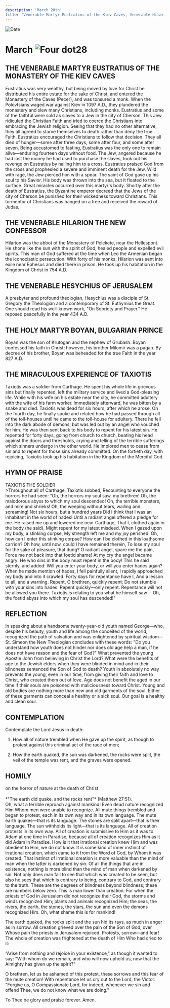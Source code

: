 ```yaml
---
description: 'March 28th'
title: 'Venerable Martyr Eustratius of the Kiev Caves, Venerable Hilarion the New Confessor, Venerable Hesychius of Jerusalem, Holy Martyr Boyan, Bulgarian Prince, the Miraculous Experience of Taxiotis'
---
```


<CustomPaginator />
<RunningHead />

<Image src="/title-imprint.png" height={68} width={50} alt="Date" className="title-imprint"/>

# <div id="date">March <Image className="four-dot" src="/four-dot.png" height={15} width={15} alt="Four dot" />28</div>

## THE VENERABLE MARTYR EUSTRATIUS OF THE MONASTERY OF THE KIEV CAVES

Eustratius was very wealthy, but being moved by love for Christ he distributed his entire estate for the sake of Christ, and entered the Monastery of the Caves (Pecer), and was tonsured a monk. When the Polovtsians waged war against Kiev in 1097 A.D., they plundered the monastery and slew many Christians, including monks. Eustratius and some of the faithful were sold as slaves to a Jew in the city of Cherson. This Jew ridiculed the Christian Faith and tried to coerce the Christians into embracing the Jewish religion. Seeing that they had no other alternative, they all agreed to starve themselves to death rather than deny the true Faith. Eustratius encouraged the Christians to follow that decision. They all died of hunger—some after three days, some after four, and some after seven. Being accustomed to fasting, Eustratius was the only one to remain alive—enduring fourteen days without food. The Jew, angered because he had lost the money he had used to purchase the slaves, took out his revenge on Eustratius by nailing him to a cross. Eustratius praised God from the cross and prophesied a severe and imminent death for the Jew. Wild with rage, the Jew pierced him with a spear. The saint of God gave up his soul to his Savior. His body was thrown into the sea, but it floated to the surface. Great miracles occurred over this martyr's body. Shortly after the death of Eustratius, the Byzantine emperor decreed that the Jews of the city of Cherson be punished for their wickedness toward Christians. This tormentor of Christians was hanged on a tree and received the reward of Judas.

## THE VENERABLE HILARION THE NEW CONFESSOR

Hilarion was the abbot of the Monastery of Pelekete, near the Hellespont. He shone like the sun with the spirit of God, healed people and expelled evil spirits. This man of God suffered at the time when Leo the Armenian began the iconoclastic persecution. With forty of his monks, Hilarion was sent into exile near Ephesus and died there in prison. He took up his habitation in the Kingdom of Christ in 754 A.D.

## THE VENERABLE HESYCHIUS OF JERUSALEM

A presbyter and profound theologian, Hesychius was a disciple of St. Gregory the Theologian and a contemporary of St. Euthymius the Great. One should read his well-known work, "On Sobriety and Prayer." He reposed peacefully in the year 434 A.D.

## THE HOLY MARTYR BOYAN, BULGARIAN PRINCE

Boyan was the son of Krutogan and the nephew of Grubash. Boyan confessed his faith in Christ; however, his brother Milomir was a pagan. By decree of his brother, Boyan was beheaded for the true Faith in the year 827 A.D.

## THE MIRACULOUS EXPERIENCE OF TAXIOTIS

Taxiotis was a soldier from Carthage. He spent his whole life in grievous sins but finally repented, left the military service and lived a God-pleasing life. While with his wife on his estate near the city, he committed adultery with the wife of his farm worker. Immediately afterward, he was bitten by a snake and died. Taxiotis was dead for six hours, after which he arose. On the fourth day, he finally spoke and related how he had passed through all of the toll-houses until he came to the toll-house for adultery. There he fell into the dark abode of demons, but was led out by an angel who vouched for him.  He was then sent back to his body to repent for his latest sin. He repented for forty days, going from church to church, beating his head against the doors and thresholds, crying and telling of the terrible sufferings which sinners undergo in the other world. He implored men to cease from sin and to repent for those sins already committed. On the fortieth day, with rejoicing, Taxiotis took up his habitation in the Kingdom of the Merciful God.


## HYMN OF PRAISE
<div style={{textAlign:'center', color:'crimson', fontWeight:'bold'}}>
TAXIOTIS THE SOLDIER
</div>
>Throughout all of Carthage, Taxiotis sobbed,  
Recounting to everyone the horrors he had seen:  
“Oh, the horrors my soul saw, my brethren!  
Oh, the malodorous abyss to which my soul descended!  
Oh, the terrible monsters, and mire and shrieks!  
Oh, the weeping without tears, wailing and screaming!  
Not six hours, but a hundred years  
Did I think that I was an inhabitant in the world of hades!  
Until a radiant angel offered a pledge for me.  
He raised me up and lowered me near Carthage,  
That I, clothed again in the body (he said),  
Might repent for my latest misdeed.  
When I gazed upon my body, a stinking corpse,  
My strength left me and my joy perished:  
Oh, how can I enter this stinking corpse?  
How can I be clothed in this loathsome carrion?  
Oh how, until now, could I have remained therein,  
To lose my soul for the sake of pleasure, that dung?  
O radiant angel, spare me the pain,  
Force me not back into that foetid shame!  
At my cry the angel became angry:  
He who sins in the body must repent in the body!  
This he said sternly, and added:  
Will you enter your body, or will you enter hades again?  
When he made mention of hades, I fell painfully silent,  
I rapidly approached my body and into it crawled.  
Forty days for repentance have I,  
And a lesson to all, and a warning.  
Repent, O brethren, quickly repent;  
Do not stumble with your sins into hades.  
Repent quickly—only repent.  
Repentance will not be allowed you there.  
Taxiotis is relating to you what he himself saw—  
Oh, the foetid abyss into which my soul has descended!"  


## REFLECTION

In speaking about a handsome twenty-year-old youth named George—who, despite his beauty, youth and life among the conceited of the world, recognized the path of salvation and was enlightened by spiritual wisdom—St. Simeon the New Theologian concludes with these words: "Do you understand how youth does not hinder nor does old age help a man, if he does not have reason and the fear of God?" What prevented the young Apostle John from believing in Christ the Lord? What were the benefits of age to the Jewish elders when they were blinded in mind and in their blindness sentenced the Son of God to death? Youth in absolutely no way prevents the young, even in our time, from giving their faith and love to Christ, who created them out of love. Age does not benefit the aged in our time if their souls are poisoned with maliciousness toward Christ. Young and old bodies are nothing more than new and old garments of the soul. Either of these garments can conceal a healthy or a sick soul. Our goal is a healthy and clean soul.


## CONTEMPLATION

Contemplate the Lord Jesus in death:

1. How all of nature trembled when He gave up the spirit, as though to protest against this criminal act of the race of men;

2. How the earth quaked, the sun was darkened, the rocks were split, the veil of the temple was rent, and the graves were opened.


## HOMILY
<div style={{textAlign:'center', color:'crimson', fontWeight:'bold'}}>
on the horror of nature at the death of Christ
</div><br />
<div style={{textAlign:'right'}}>
*"The earth did quake, and the rocks rent"* (Matthew 27:51).
</div>
Oh, what a terrible reproach against mankind! Even dead nature recognized Him Whom men were unable to recognize. All mute things trembled and began to protest, each in its own way and in its own language. The mute earth quakes—that is its language. The stones are split apart—that is their language. The sun withholds its light—that is its language. All of creation protests in its own way. All of creation is submissive to Him as it was to Adam at one time in Paradise, because all of creation recognizes Him as it did Adam in Paradise. How is it that irrational creation knew Him and was obedient to Him, we do not know. It is some kind of inner instinct of irrational creation, which came to it from the Word of God, by Whom it was created. That instinct of irrational creation is more valuable than the mind of man when the latter is darkened by sin. Of all the things that are in existence, nothing is more blind than the mind of man when darkened by sin. Not only does man fail to see that which was created to be seen, but also he sees that which is contrary to being, contrary to God, and contrary to the truth. These are the degrees of blindness beyond blindness; these are numbers below zero. This is man lower than creation. For when the priests of God in Jerusalem did not recognize their God, the storms and winds recognized Him; plants and animals recognized Him; the seas, the rivers, the earth, the stones, the stars, the sun and even the demons recognized Him. Oh, what shame this is for mankind!

The earth quaked, the rocks split and the sun hid its rays, as much in anger as in sorrow. All creation grieved over the pain of the Son of God, over Whose pain the priests in Jerusalem rejoiced. Protests, sorrow—and fear! The whole of creation was frightened at the death of Him Who had cried to it:

“Arise from nothing and rejoice in your existence," as though it wanted to say: "With whom do we remain, and who will now uphold us, now that the Almighty has given up the spirit?"

O brethren, let us be ashamed of this protest, these sorrows and this fear of the mute creation! With repentance let us cry out to the Lord, the Victor: "Forgive us, O Compassionate Lord, for indeed, whenever we sin and offend Thee, we do not know what we are doing."

To Thee be glory and praise forever. Amen.